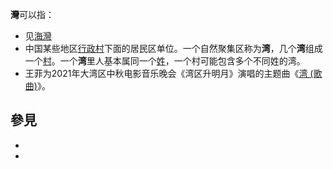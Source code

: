 '''灣'''可以指：
* 见[[海灣|海灣]]
* 中国某些地区[[行政村|行政村]]下面的居民区单位。一个自然聚集区称为'''湾'''，几个'''湾'''组成一个[[村|村]]。一个'''湾'''里人基本属同一个[[姓|姓]]，一个村可能包含多个不同姓的湾。
*王菲为2021年大湾区中秋电影音乐晚会《湾区升明月》演唱的主题曲《[[湾_(歌曲)|湾 (歌曲)]]》。
== 參見 ==
* {{Lookfrom|灣}}
* {{Lookfrom|湾}}

{{disambig|W|cat=一字消歧義}}